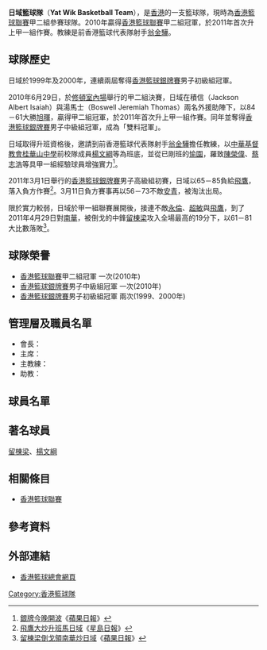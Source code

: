 '''日域籃球隊'''（'''Yat Wik Basketball Team'''），是[[香港|香港]]的一支籃球隊，現時為[[香港籃球聯賽|香港籃球聯賽]]甲二組參賽球隊。2010年贏得[[香港籃球聯賽|香港籃球聯賽]]甲二組冠軍，於2011年首次升上甲一組作賽。教練是前香港籃球代表隊射手[[翁金驊|翁金驊]]。

==球隊歷史==
日域於1999年及2000年，連續兩屆奪得[[香港籃球銀牌賽|香港籃球銀牌賽]]男子初級組冠軍。

2010年6月29日，於[[修頓室內場|修頓室內場]]舉行的甲二組決賽，日域在積信（Jackson Albert Isaiah）與湯馬士（Boswell Jeremiah Thomas）兩名外援助陣下，以84－61大勝[[旭暉籃球隊|旭暉]]，贏得甲二組冠軍，於2011年首次升上甲一組作賽。同年並奪得[[香港籃球銀牌賽|香港籃球銀牌賽]]男子中級組冠軍，成為「雙料冠軍」。

日域取得升班資格後，邀請到前香港籃球代表隊射手[[翁金驊|翁金驊]]擔任教練，以[[中華基督教會桂華山中學|中華基督教會桂華山中學]]前校隊成員[[楊文綱|楊文綱]]等為班底，並從已剛班的[[愉園體育會|愉園]]，羅致[[陳榮偉|陳榮偉]]、[[蔡志浩|蔡志浩]]等具甲一組經驗球員增強實力<ref>[http://www.kornhill.com.hk/next/newsdetail.php?source=f97a6b38-3c11-4085-9a0d-645bd14c3d46 銀牌今晚開波]{{Dead link|date=2018年6月 |bot=InternetArchiveBot |fix-attempted=no }}《[[蘋果日報|蘋果日報]]》</ref>。

2011年3月1日舉行的[[香港籃球銀牌賽|香港籃球銀牌賽]]男子高級組初賽，日域以65－85負給[[飛鷹籃球隊|飛鷹]]，落入負方作賽<ref>[http://www.singtao.com.hk/yesterday/spo/0303co12.html 飛鷹大炒升班馬日域]《[[星島日報|星島日報]]》</ref>。3月11日負方賽事再以56－73不敵[[安青籃球隊|安青]]，被淘汰出局。

限於實力較弱，日域於甲一組聯賽展開後，接連不敵[[永倫籃球隊|永倫]]、[[超敏籃球隊|超敏]]與[[飛鷹籃球隊|飛鷹]]，到了2011年4月29日對[[南華體育會|南華]]，被倒戈的中鋒[[留棟梁|留棟梁]]攻入全場最高的19分下，以61－81大比數落敗<ref>[http://hk.apple.nextmedia.com/template/apple/art_main.php?iss_id=20110430&sec_id=25391&subsec_id=25392&art_id=15212595 留棟梁倒戈領南華炒日域]《[[蘋果日報|蘋果日報]]》</ref>。

==球隊榮譽==
* [[香港籃球聯賽|香港籃球聯賽]]甲二組冠軍 一次(2010年)
* [[香港籃球銀牌賽|香港籃球銀牌賽]]男子中級組冠軍 一次(2010年)
* [[香港籃球銀牌賽|香港籃球銀牌賽]]男子初級組冠軍 兩次(1999、2000年)

==管理層及職員名單==

*會長：
*主席：
*主教練：
*助教：

==球員名單==

==著名球員==
[[留棟梁|留棟梁]]、[[楊文綱|楊文綱]]

==相關條目==
* [[香港籃球聯賽|香港籃球聯賽]]

==參考資料==
<div class="references-small">
<references />
</div>

==外部連結==
* [http://www.basketball.org.hk/ 香港籃球總會網頁] {{Wayback|url=http://www.basketball.org.hk/ |date=20160630214738 }}

[[Category:香港籃球隊|Category:香港籃球隊]]